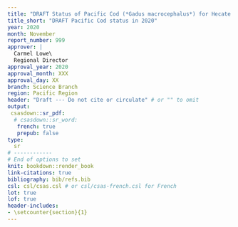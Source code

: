 ```yaml
---
title: "DRAFT Status of Pacific Cod (*Gadus macrocephalus*) for Hecate Strait and Queen Charlotte Sound (Area 5ABCD), and West Coast Vancouver Island (Area 3CD) in 2020. DO NOT CITE OR CIRCULATE."
title_short: "DRAFT Pacific Cod status in 2020"
year: 2020
month: November
report_number: 999
approver: |
  Carmel Lowe\
  Regional Director
approval_year: 2020
approval_month: XXX
approval_day: XX
branch: Science Branch
region: Pacific Region
header: "Draft --- Do not cite or circulate" # or "" to omit
output:
 csasdown::sr_pdf:
  # csasdown::sr_word:
   french: true
   prepub: false
type:
  sr
# ------------
# End of options to set
knit: bookdown::render_book
link-citations: true
bibliography: bib/refs.bib
csl: csl/csas.csl # or csl/csas-french.csl for French
lot: true
lof: true
header-includes:
- \setcounter{section}{1}
---
```


